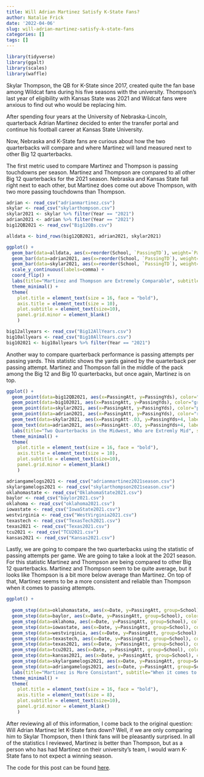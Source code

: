 ```yaml
---
title: Will Adrian Martinez Satisfy K-State Fans?
author: Natalie Frick
date: '2022-04-06'
slug: will-adrian-martinez-satisfy-k-state-fans
categories: []
tags: []
---
```

```r
library(tidyverse)
library(ggalt)
library(scales)
library(waffle)
```
Skylar Thompson, the QB for K-State since 2017, created quite the fan base among Wildcat fans during his five seasons with the university. Thompson's last year of eligibility with Kansas State was 2021 and Wildcat fans were anxious to find out who would be replacing him. 

After spending four years at the University of Nebraska-Lincoln, quarterback Adrian Martinez decided to enter the transfer portal and continue his football career at Kansas State University. 

Now, Nebraska and K-State fans are curious about how the two quarterbacks will compare and where Martinez will land measured next to other Big 12 quarterbacks. 

The first metric used to compare Martinez and Thompson is passing touchdowns per season. Martinez and Thompson are compared to all other Big 12 quarterbacks for the 2021 season. Nebraska and Kansas State fall right next to each other, but Martinez does come out above Thompson, with two more passing touchdowns than Thompson. 
```r
adrian <- read_csv("adrianmartinez.csv")
skylar <- read_csv("skylarthompson.csv")
skylar2021 <- skylar %>% filter(Year == "2021")
adrian2021 <- adrian %>% filter(Year == "2021")
big12QB2021 <- read_csv("Big12QBs.csv")
```


```r
alldata <- bind_rows(big12QB2021, adrian2021, skylar2021)
```
```r
ggplot() + 
  geom_bar(data=alldata, aes(x=reorder(School, `PassingTD`), weight=`PassingTD`)) +
  geom_bar(data=adrian2021, aes(x=reorder(School, `PassingTD`), weight=`PassingTD`), fill = "red") +
  geom_bar(data=skylar2021, aes(x=reorder(School, `PassingTD`), weight=`PassingTD`), fill = "purple") +
  scale_y_continuous(labels=comma) +
  coord_flip() +
  labs(title="Martinez and Thompson are Extremely Comparable", subtitle="According to thier 2021 seasons passing touchdowns, they come out right next to each other." , x="School", y="Passing TD's per season", caption="Source: Sports-Reference.com | By Natalie Frick") +
  theme_minimal() +
  theme(
    plot.title = element_text(size = 16, face = "bold"),
    axis.title = element_text(size = 10), 
    plot.subtitle = element_text(size=10), 
    panel.grid.minor = element_blank()
    )
```
```r
big12allyears <- read_csv("Big12AllYears.csv")
big10allyears <- read_csv("Big10AllYears.csv")
big102021 <- big10allyears %>% filter(Year == "2021")
```
Another way to compare quarterback performance is passing attempts per passing yards. This statistic shows the yards gained by the quarterback per passing attempt. Martinez and Thompson fall in the middle of the pack among the Big 12 and Big 10 quarterbacks, but once again, Martinez is on top.  


```r
ggplot() + 
  geom_point(data=big12QB2021, aes(x=PassingAtt, y=PassingYds), color="grey") +
  geom_point(data=big102021, aes(x=PassingAtt, y=PassingYds), color="grey") +
  geom_point(data=skylar2021, aes(x=PassingAtt, y=PassingYds), color="purple") + 
  geom_point(data=adrian2021, aes(x=PassingAtt, y=PassingYds), color="red") +
  geom_text(data=skylar2021, aes(x=PassingAtt-.03, y=PassingYds+4, label = School)) +
  geom_text(data=adrian2021, aes(x=PassingAtt-.03, y=PassingYds+4, label = School)) +
  labs(title="Two Quarterbacks in the Midwest, Who are Extremly Mid", subtitle="Martinez and Thompson fall next to each other again - right in the middle of the pack." , x="Passing Yards", y="Passing Attempts",caption="Source: Sports-Reference.com | By Natalie Frick") +
  theme_minimal() +
  theme(
    plot.title = element_text(size = 16, face = "bold"),
    axis.title = element_text(size = 10), 
    plot.subtitle = element_text(size=10), 
    panel.grid.minor = element_blank()
    )
```



```r
adriangamelogs2021 <- read_csv("adrianmartinez2021season.csv")
skylargamelogs2021 <- read_csv("skylarthompson2021season.csv")
oklahomastate <- read_csv("OklahomaState2021.csv")
baylor <- read_csv("baylor2021.csv")
oklahoma <- read_csv("oklahoma2021.csv")
iowastate <- read_csv("IowaState2021.csv")
westvirginia <- read_csv("WestVirginia2021.csv")
texastech <- read_csv("TexasTech2021.csv")
texas2021 <- read_csv("Texas2021.csv")
tcu2021 <- read_csv("TCU2021.csv")
kansas2021 <- read_csv("Kansas2021.csv")
```

Lastly, we are going to compare the two quarterbacks using the statistic of passing attempts per game. We are going to take a look at the 2021 season. For this statistic Martinez and Thompson are being compared to other Big 12 quarterbacks. Martinez and Thompson seem to be quite average, but it looks like Thompson is a bit more below average than Martinez. On top of that, Martinez seems to be a more consistent and reliable than Thompson when it comes to passing attempts. 

```r
ggplot() + 
  
  geom_step(data=oklahomastate, aes(x=Date, y=PassingAtt, group=School), color="grey") +
  geom_step(data=baylor, aes(x=Date, y=PassingAtt, group=School), color="grey") +
  geom_step(data=oklahoma, aes(x=Date, y=PassingAtt, group=School), color="grey") +
  geom_step(data=iowastate, aes(x=Date, y=PassingAtt, group=School), color="grey") +
  geom_step(data=westvirginia, aes(x=Date, y=PassingAtt, group=School), color="grey") +
  geom_step(data=texastech, aes(x=Date, y=PassingAtt, group=School), color="grey") +
  geom_step(data=texas2021, aes(x=Date, y=PassingAtt, group=School), color="grey") +
  geom_step(data=tcu2021, aes(x=Date, y=PassingAtt, group=School), color="grey") +
  geom_step(data=kansas2021, aes(x=Date, y=PassingAtt, group=School), color="grey") +
  geom_step(data=skylargamelogs2021, aes(x=Date, y=PassingAtt, group=School), color="purple") + 
  geom_step(data=adriangamelogs2021, aes(x=Date, y=PassingAtt, group=School), color="red") +
  labs(title="Martinez is More Consistant", subtitle="When it comes to passing attempts per game, Martinez is more reliable." , x="Games", y="Passing Attempts",caption="Source: Sports-Reference.com | By Natalie Frick") +
  theme_minimal() +
  theme(
    plot.title = element_text(size = 16, face = "bold"),
    axis.title = element_text(size = 8), 
    plot.subtitle = element_text(size=10), 
    panel.grid.minor = element_blank()
    )
```
After reviewing all of this information, I come back to the original question: Will Adrian Martinez let K-State fans down? Well, if we are only comparing him to Skylar Thompson, then I think fans will be pleasantly surprised. In all of the statistics I reviewed, Martinez is better than Thompson, but as a person who has had Martinez on their university's team, I would warn K-State fans to not expect a winning season. 



The code for this post can be found [here](https://github.com/nataliefrick6/Project1Notebook/blob/main/Project1.Rmd). 
